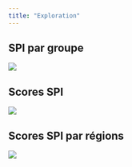```yaml
---
title: "Exploration"
---
```


## SPI par groupe

![](../results/img/RANGES_SPI_by_group.png)


## Scores SPI

![](../results/img/RANGES_SPI_scores.png)

## Scores SPI par régions

![](../results/img/RANGES_SPI_regions.png)
